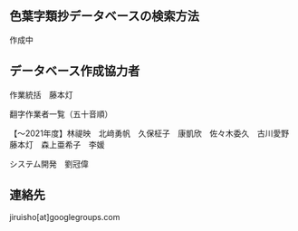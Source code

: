 

<GeneralManual />

<div className="divider" />

## 色葉字類抄データベースの検索方法

作成中

<div className="divider" />

<CcLicense />

<div className="divider" />


## データベース作成協力者
作業統括　藤本灯

翻字作業者一覧（五十音順）

【～2021年度】林禔映　北﨑勇帆　久保柾子　康凱欣　佐々木委久　古川愛野　藤本灯　森上亜希子　李媛

システム開発　劉冠偉

## 連絡先

jiruisho[at]googlegroups.com
